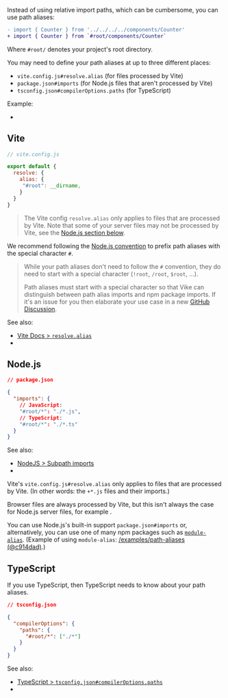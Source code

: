 
Instead of using relative import paths,
which can be cumbersome,
you can use path aliases:

```diff
- import { Counter } from '../../../../components/Counter'
+ import { Counter } from `#root/components/Counter`
```

Where `#root/` denotes your project's root directory.

You may need to define your path aliases at up to three different places:
 - `vite.config.js#resolve.alias` (for files processed by Vite)
 - `package.json#imports` (for Node.js files that aren't processed by Vite)
 - `tsconfig.json#compilerOptions.paths` (for TypeScript)

Example:
 - <RepoLink path='/examples/path-aliases-v1' />


## Vite

```js
// vite.config.js

export default {
  resolve: {
    alias: {
     "#root": __dirname,
    }
  }
}
```

> The Vite config `resolve.alias` only applies to files that are processed by Vite.
> Note that some of your server files may not be processed by Vite,
> see the [Node.js section below](#node-js).

We recommend following the [Node.js convention](https://nodejs.org/api/packages.html#subpath-imports:~:text=must%20always%20start%20with%20%23%20to%20ensure%20they%20are%20disambiguated%20from%20external%20package%20specifiers) to prefix path aliases with the special character `#`.

> While your path aliases don't need to follow the `#` convention, they do need to start with a special character (`!root`, `/root`, `$root`, ...).
>
> Path aliases must start with a special character so that Vike can distinguish between path alias imports and npm package imports. If it's an issue for you then elaborate your use case in a new [GitHub Discussion](https://github.com/vikejs/vike/discussions).

See also:
 - [Vite Docs > `resolve.alias`](https://vitejs.dev/config/shared-options.html#resolve-alias)
 - <RepoLink path='/examples/path-aliases-v1/vite.config.ts' />


## Node.js

```json
// package.json

{
  "imports": {
    // JavaScript:
    "#root/*": "./*.js",
    // TypeScript:
    "#root/*": "./*.ts"
  }
}
```

See also:
 - [NodeJS > Subpath imports](https://nodejs.org/api/packages.html#subpath-imports)
 - <RepoLink path='/examples/path-aliases-v1/package.json' />

Vite's `vite.config.js#resolve.alias` only applies to files that are processed by Vite.
(In other words: the `+*.js` files and their imports.)

Browser files are always processed by Vite,
but this isn't always the case for Node.js server files,
for example <RepoLink path="/boilerplates/boilerplate-react/server/index.js" text="Express.js server code"/>.

You can use Node.js's built-in support `package.json#imports` or, alternatively, you can use one of many npm packages such as [`module-alias`](https://github.com/ilearnio/module-alias). (Example of using `module-alias`: [/examples/path-aliases (@c914dad)](https://github.com/vikejs/vike/tree/c914dade5f0809ff330478c3531928055abdadef/examples/path-aliases).)


## TypeScript

If you use TypeScript, then TypeScript needs to know about your path aliases.

```json
// tsconfig.json

{
  "compilerOptions": {
    "paths": {
      "#root/*": ["./*"]
    }
  }
}
```

See also:
 - [TypeScript > `tsconfig.json#compilerOptions.paths`](https://www.typescriptlang.org/tsconfig#paths)
 - <RepoLink path='/examples/path-aliases-v1/tsconfig.json' />
